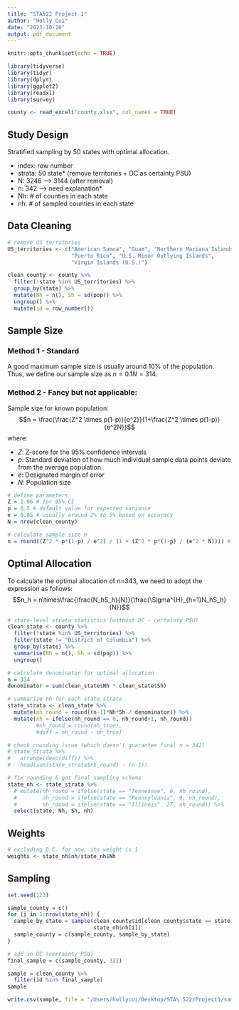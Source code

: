 ```yaml
---
title: "STA522 Project 1"
author: "Holly Cui"
date: "2023-10-20"
output: pdf_document
---
```


```r
knitr::opts_chunk$set(echo = TRUE)
```

```r
library(tidyverse)
library(tidyr)
library(dplyr)
library(ggplot2)
library(readxl)
library(survey)
```

```r
county <- read_excel("county.xlsx", col_names = TRUE)
```

## Study Design

Stratified sampling by 50 states with optimal allocation. 

  - index: row number
  - strata: 50 state* (remove territories + DC as certainty PSU)
  - N: 3246 --> 3144 (after removal)
  - n: 342 --> need explanation*
  - Nh: # of counties in each state
  - nh: # of sampled counties in each state
  
  
## Data Cleaning

```r
# remove US territories
US_territories <- c("American Samoa", "Guam", "Northern Mariana Islands", 
                    "Puerto Rico", "U.S. Minor Outlying Islands", 
                    "Virgin Islands (U.S.)")

clean_county <- county %>%
  filter(!state %in% US_territories) %>%
  group_by(state) %>%
  mutate(Nh = n(), Sh = sd(pop)) %>%
  ungroup() %>%
  mutate(id = row_number())
```
  
  
## Sample Size

### Method 1 - Standard

A good maximum sample size is usually around 10% of the population. Thus, we define our sample size as $n = 0.1N = 314$. 

### Method 2 - Fancy but not applicable:

Sample size for known population: 
$$n = \frac{\frac{Z^2 \times p(1-p)}{e^2}}{1+\frac{Z^2 \times p(1-p)}{e^2N}}$$
where: 

  - $Z$: Z-score for the 95% confidence intervals
  - $p$: Standard deviation of how much individual sample data points deviate from the average population
  - $e$: Designated margin of error 
  - $N$: Population size
  
```r
# define parameters
Z = 1.96 # for 95% CI
p = 0.5 # default value for expected variance
e = 0.05 # usually around 2% to 5% based on accuracy
N = nrow(clean_county)

# calculate sample size n
n = round((Z^2 * p*(1-p) / e^2) / (1 + (Z^2 * p*(1-p) / (e^2 * N)))) # 342
```


## Optimal Allocation

To calculate the optimal allocation of n=343, we need to adopt the expression as follows:
$$n_h = n\times\frac{\frac{N_hS_h}{N}}{\frac{\Sigma^{H}_{h=1}N_hS_h}{N}}$$
```r
# state-level strata statistics (without DC - certainty PSU)
clean_state <- county %>%
  filter(!state %in% US_territories) %>%
  filter(state != "District of Columbia") %>%
  group_by(state) %>%
  summarise(Nh = n(), Sh = sd(pop)) %>%
  ungroup()
```

```r
# calculate denominator for optimal allocation
n = 314
denominator = sum(clean_state$Nh * clean_state$Sh)

# summarize nh for each state strata
state_strata <- clean_state %>%
  mutate(nh_round = round((n-1)*Nh*Sh / denominator)) %>%
  mutate(nh = ifelse(nh_round == 0, nh_round+1, nh_round))
         #nh_round = round(nh_true), 
         #diff = nh_round - nh_true) 

# check rounding issue (which doesn't guarantee final n = 341)
# state_strata %>%
#   arrange(desc(diff)) %>%
#   head(sum(state_strata$nh_round) - (n-1))

# fix rounding & get final sampling schema
state_nh <- state_strata %>%
  # mutate(nh_round = ifelse(state == "Tennessee", 6, nh_round), 
  #        nh_round = ifelse(state == "Pennsylvania", 9, nh_round), 
  #        nh_round = ifelse(state == "Illinois", 27, nh_round)) %>%
  select(state, Nh, Sh, nh)
```

## Weights 

```r
# excluding D.C. for now, its weight is 1
weights <- state_nh$nh/state_nh$Nh
```


## Sampling

```r
set.seed(123)

sample_county = c()
for (i in 1:nrow(state_nh)) {
  sample_by_state = sample(clean_county$id[clean_county$state == state_nh$state[i]], 
                           state_nh$nh[i])
  sample_county = c(sample_county, sample_by_state)
}

# add in DC (certainty PSU)
final_sample = c(sample_county, 322)
```

```r
sample = clean_county %>%
  filter(id %in% final_sample)
sample

write.csv(sample, file = "/Users/hollycui/Desktop/STA\ 522/Project1/sample.csv", row.names = FALSE)
```












